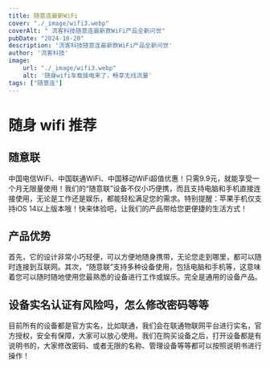 ```yaml
---
title: 随意连最新WiFi
cover: "./_image/wifi3.webp"
coverAlt: " 流客科技随意连最新款WiFi产品全新问世"
pubDate: "2024-10-20"
description: '流客科技随意连最新款WiFi产品全新问世'
author: '流客科技'
image:
    url: "./_image/wifi3.webp"
    alt: '随身wifi车载插电来了，畅享无线流量'
tags: ["随意连"]
---
```



# 随身 wifi 推荐

## 随意联

中国电信WiFi、中国联通WiFi、中国移动WiFi超值优惠！只需9.9元，就能享受一个月无限量使用！我们的“随意联”设备不仅小巧便携，而且支持电脑和手机直接连接使用，无论是工作还是娱乐，都能轻松满足您的需求。特别提醒：苹果手机仅支持iOS 14以上版本哦！快来体验吧，让我们的产品带给您更便捷的生活方式！

## 产品优势

首先，它的设计非常小巧轻便，可以方便地随身携带，无论您走到哪里，都可以随时连接到互联网。其次，“随意联”支持多种设备使用，包括电脑和手机等，这意味着您可以随时随地使用您最熟悉的设备进行工作或娱乐。完全是通用的设备产品。

## 设备实名认证有风险吗，怎么修改密码等等

目前所有的设备都是官方实名，比如联通，我们会在联通物联网平台进行实名，官方授权，安全有保障，大家可以放心使用。我们在购买设备之后，打开设备都是有说明书的，大家修改密码、或者无限的名称、管理设备等等都可以按照说明书进行操作！
